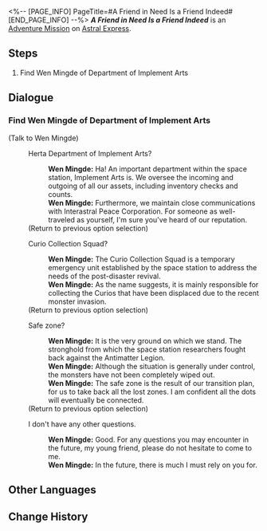 <%-- [PAGE_INFO]
PageTitle=#A Friend in Need Is a Friend Indeed#
[END_PAGE_INFO] --%>
{{Stub|Dialogue.}}
{{Mission Infobox
|id            = 4050030
|title         = 
|image         = <!--Mission A Friend in Need Is a Friend Indeed.png-->
|type          = Adventure
|event_name    = 
|chapter       = 
|requirements  = {{subst:void|<!--Unknown: {"Type":"Manual"}-->}}
|summary       = <!--official mission summary from Fate's Atlas-->
|characters    = Trailblazer; Wen Mingde
|startLocation = [[Astral Express]] - [[Parlor Car]]
|world         = Astral Express
|area          = Parlor Car
|prev          = 
|next          = 
|rewards       = Adventure Log*1; Protein Rice*1; Credit*8,000
}}
'''''A Friend in Need Is a Friend Indeed''''' is an [[Adventure Mission]] on [[Astral Express]].

==Steps==
# Find Wen Mingde of Department of Implement Arts

<!--
==Gameplay Notes==

--><!--
==Trial Character==

-->
==Dialogue==
{{Stub Dialogue}}
{{Dialogue End}}

===Find Wen Mingde of Department of Implement Arts{{subst:void|<!--405003002-->}}===
{{Mission Description|type=adventure|location=Base Zone|update|Speak with the head of Department of Implement Arts, Wen Mingde, and help to replenish provisions on the Express.}}
{{Dialogue Start}}


;(Talk to Wen Mingde)
:{{DIcon|Talk}} Herta Department of Implement Arts?
::'''Wen Mingde:''' Ha! An important department within the space station, Implement Arts is. We oversee the incoming and outgoing of all our assets, including inventory checks and counts.
::'''Wen Mingde:''' Furthermore, we maintain close communications with Interastral Peace Corporation. For someone as well-traveled as yourself, I'm sure you've heard of our reputation.
:;(Return to previous option selection)
:{{DIcon|Talk}} Curio Collection Squad?
::'''Wen Mingde:''' The Curio Collection Squad is a temporary emergency unit established by the space station to address the needs of the post-disaster revival.
::'''Wen Mingde:''' As the name suggests, it is mainly responsible for collecting the Curios that have been displaced due to the recent monster invasion.
:;(Return to previous option selection)
:{{DIcon|Talk}} Safe zone?
::'''Wen Mingde:''' It is the very ground on which we stand. The stronghold from which the space station researchers fought back against the Antimatter Legion.
::'''Wen Mingde:''' Although the situation is generally under control, the monsters have not been completely wiped out.
::'''Wen Mingde:''' The safe zone is the result of our transition plan, for us to take back all the lost zones. I am confident all the dots will eventually be connected.
:;(Return to previous option selection)
:{{DIcon|Exit}} I don't have any other questions.
::'''Wen Mingde:''' Good. For any questions you may encounter in the future, my young friend, please do not hesitate to come to me.
::'''Wen Mingde:''' In the future, there is much I must rely on you for.
{{Dialogue End}}

==Other Languages==
{{Other Languages
|en   = A Friend in Need Is a Friend Indeed
|zhs  = 出门靠朋友
|zht  = 出外靠朋友
|ja   = 家を出れば友達が頼り
|ko   = 밖에선 친구에게 의지해야 해
|es   = Para eso están los amigos
|fr   = C'est dans le besoin qu'on reconnaît ses amis
|ru   = Друг познаётся в беде
|th   = เพื่อนในยามยากคือเพื่อนแท้
|vi   = Ra Đường Nhờ Bạn Bè
|de   = Wahre Freunde erkennt man in der Not
|id   = Mengandalkan Teman
|pt   = Amigo Estou Aqui
}}

==Change History==
{{Change History|1.1}}
